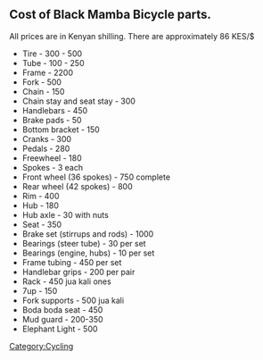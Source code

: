 ==Cost of Black Mamba Bicycle parts.==
All prices are in Kenyan shilling. There are approximately 86 KES/$


*Tire - 300 - 500
*Tube - 100 - 250
*Frame - 2200
*Fork - 500
*Chain - 150 
*Chain stay and seat stay - 300
*Handlebars - 450
*Brake pads - 50 
*Bottom bracket - 150 
*Cranks - 300
*Pedals - 280
*Freewheel - 180
*Spokes - 3 each
*Front wheel (36 spokes) - 750 complete
*Rear wheel (42 spokes) - 800
*Rim - 400
*Hub - 180
*Hub axle - 30 with nuts
*Seat - 350 
*Brake set (stirrups and rods) - 1000
*Bearings (steer tube) - 30 per set
*Bearings (engine, hubs) - 10 per set
*Frame tubing - 450 per set
*Handlebar grips - 200 per pair
*Rack - 450 jua kali ones
*7up - 150 
*Fork supports - 500 jua kali
*Boda boda seat - 450 
*Mud guard - 200-350
*Elephant Light - 500

[[Category:Cycling]]